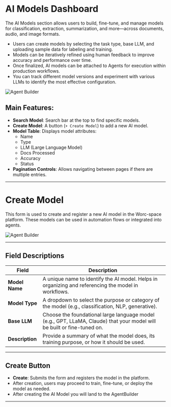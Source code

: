 # AI Models Dashboard

The AI Models section allows users to build, fine-tune, and manage models for classification, extraction, summarization, and more—across documents, audio, and image formats.
- Users can create models by selecting the task type, base LLM, and uploading sample data for labeling and training.
- Models can be iteratively refined using human feedback to improve accuracy and performance over time.
- Once finalized, AI models can be attached to Agents for execution within production workflows.
- You can track different model versions and experiment with various LLMs to identify the most effective configuration.



![Agent Builder](../../assets/create-agent/AI-model.png)

## Main Features:
- **Search Model**: Search bar at the top to find specific models.
- **Create Model**: A button (`+ Create Model`) to add a new AI model.
- **Model Table**: Displays model attributes:
  - Name
  - Type
  - LLM (Large Language Model)
  - Docs Processed
  - Accuracy
  - Status
- **Pagination Controls**: Allows navigating between pages if there are multiple entries.
---
# Create Model

This form is used to create and register a new AI model in the Worc-space platform. These models can be used in automation flows or integrated into agents.

![Agent Builder](../../assets/create-agent/create-model.png)

---

## Field Descriptions

| **Field**        | **Description** |
|------------------|-----------------|
| **Model Name**  | A unique name to identify the AI model. Helps in organizing and referencing the model in workflows. |
| **Model Type** | A dropdown to select the purpose or category of the model (e.g., classification, NLP, generative). |
| **Base LLM**  | Choose the foundational large language model (e.g., GPT, LLaMA, Claude) that your model will be built or fine-tuned on. |
| **Description**  | Provide a summary of what the model does, its training purpose, or how it should be used. |

---

## Create Button

- **Create**: Submits the form and registers the model in the platform.
- After creation, users may proceed to train, fine-tune, or deploy the model as needed.
- After creating the AI Model you will land to the AgentBuilder

---
